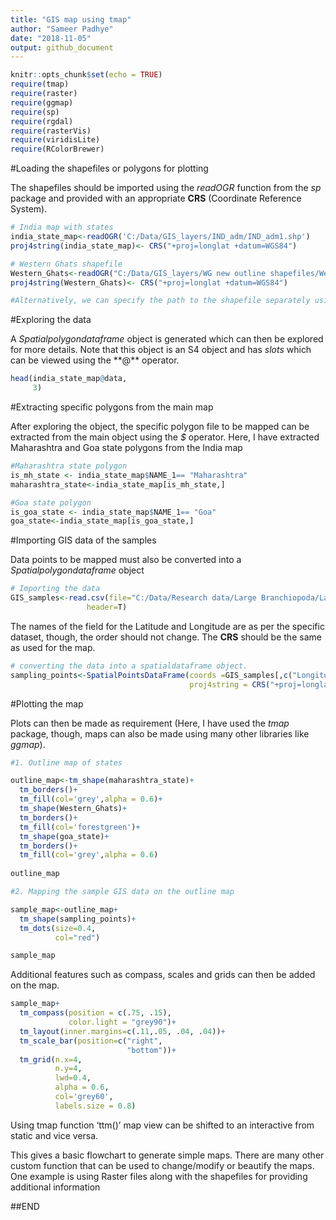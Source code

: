 ```yaml
---
title: "GIS map using tmap"
author: "Sameer Padhye"
date: "2018-11-05"
output: github_document
---
```


```r
knitr::opts_chunk$set(echo = TRUE)
require(tmap)
require(raster)
require(ggmap)
require(sp)
require(rgdal)
require(rasterVis)
require(viridisLite)
require(RColorBrewer)
```

#Loading the shapefiles or polygons for plotting

The shapefiles should be imported using the *readOGR* function from the *sp* package and provided with an appropriate **CRS** (Coordinate Reference System).

```r

# India map with states
india_state_map<-readOGR('C:/Data/GIS_layers/IND_adm/IND_adm1.shp')
proj4string(india_state_map)<- CRS("+proj=longlat +datum=WGS84")

# Western Ghats shapefile
Western_Ghats<-readOGR("C:/Data/GIS_layers/WG new outline shapefiles/Western GHats outline.shp")
proj4string(Western_Ghats)<- CRS("+proj=longlat +datum=WGS84")

#Alternatively, we can specify the path to the shapefile separately using the 'dsn' arguement in the readOGR function. The code would be: readOGR(dsn="C:/mapdata",layer='IND_adm1')

```

#Exploring the data

A *Spatialpolygondataframe* object is generated which can then be explored for more details. Note that this object is an S4 object and has *slots* which can be viewed using the **@** operator.

```r

head(india_state_map@data,
     3)
```

#Extracting specific polygons from the main map

After exploring the object, the specific polygon file to be mapped can be extracted from the main object using the *$* operator. Here, I have extracted Maharashtra and Goa state polygons from the India map

```r

#Maharashtra state polygon
is_mh_state <- india_state_map$NAME_1== "Maharashtra"
maharashtra_state<-india_state_map[is_mh_state,]

#Goa state polygon
is_goa_state <- india_state_map$NAME_1== "Goa"
goa_state<-india_state_map[is_goa_state,]

```

#Importing GIS data of the samples

Data points to be mapped must also be converted into a *Spatialpolygondataframe* object

```r
# Importing the data
GIS_samples<-read.csv(file="C:/Data/Research data/Large Branchiopoda/Large branchipod distribution data paper/L_branchiopod data.csv",
                 header=T)
```

The names of the field for the Latitude and Longitude are as per the specific dataset, though, the order should not change. The **CRS** should be the same as used for the map.

```r

# converting the data into a spatialdataframe object. 
sampling_points<-SpatialPointsDataFrame(coords =GIS_samples[,c("Longitude","Latitude")],                                     data = GIS_samples,
                                        proj4string = CRS("+proj=longlat +datum=WGS84"))
```

#Plotting the map

Plots can then be made as requirement (Here, I have used the *tmap* package, though, maps can also be made using many other libraries like *ggmap*).

```r

#1. Outline map of states

outline_map<-tm_shape(maharashtra_state)+
  tm_borders()+
  tm_fill(col='grey',alpha = 0.6)+
  tm_shape(Western_Ghats)+
  tm_borders()+
  tm_fill(col='forestgreen')+
  tm_shape(goa_state)+
  tm_borders()+
  tm_fill(col='grey',alpha = 0.6)
  
outline_map


```


```r

#2. Mapping the sample GIS data on the outline map

sample_map<-outline_map+
  tm_shape(sampling_points)+
  tm_dots(size=0.4, 
          col="red")

sample_map
```

Additional features such as compass, scales and grids can then be added on the map.

```r

sample_map+
  tm_compass(position = c(.75, .15), 
             color.light = "grey90")+
  tm_layout(inner.margins=c(.11,.05, .04, .04))+ 
  tm_scale_bar(position=c("right", 
                          "bottom"))+
  tm_grid(n.x=4,
          n.y=4,
          lwd=0.4,
          alpha = 0.6,
          col='grey60',
          labels.size = 0.8)

```


Using tmap function 'ttm()' map view can be shifted to an interactive from static and vice versa.

This gives a basic flowchart to generate simple maps. There are many other custom function that can be used to change/modify or beautify the maps. One example is using Raster files along with the shapefiles for providing additional information


##END



